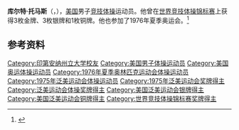 {{NoteTA|G1=Sports}}
'''库尔特·托马斯'''（{{lang-en|Kurt Thomas}}，{{bd|1956年|3月29日|2020年|6月5日|catIdx=Thomas}}），[[美国|美国]]男子[[竞技体操|竞技体操]]运动员。他曾在[[世界竞技体操锦标赛|世界竞技体操锦标赛]]上获得3枚金牌、3枚银牌和1枚铜牌。他也参加了1976年夏季奥运会。<ref>{{Cite web|title=Kurt THOMAS|url=https://www.olympic.org/kurt-thomas|accessdate=2021-03-31|work=International Olympic Committee|archive-date=2020-12-03|archive-url=https://web.archive.org/web/20201203053142/https://www.olympic.org/kurt-thomas|dead-url=no}}</ref>

== 参考资料 ==
{{reflist}}

{{世界体操锦标赛男子单杠冠军}}
{{世界体操锦标赛男子自由体操冠军}}

{{Authority control}}
{{DEFAULTSORT:Thomas, Kurt}}
[[Category:印第安纳州立大学校友|Category:印第安纳州立大学校友]]
[[Category:美国男子体操运动员|Category:美国男子体操运动员]]
[[Category:美国奥运体操运动员|Category:美国奥运体操运动员]]
[[Category:1976年夏季奥林匹克运动会体操运动员|Category:1976年夏季奥林匹克运动会体操运动员]]
[[Category:1975年泛美运动会体操运动员|Category:1975年泛美运动会体操运动员]]
[[Category:1975年泛美运动会奖牌得主|Category:1975年泛美运动会奖牌得主]]
[[Category:泛美运动会体操奖牌得主|Category:泛美运动会体操奖牌得主]]
[[Category:美国泛美运动会银牌得主|Category:美国泛美运动会银牌得主]]
[[Category:美国泛美运动会铜牌得主|Category:美国泛美运动会铜牌得主]]
[[Category:世界竞技体操锦标赛奖牌得主|Category:世界竞技体操锦标赛奖牌得主]]
